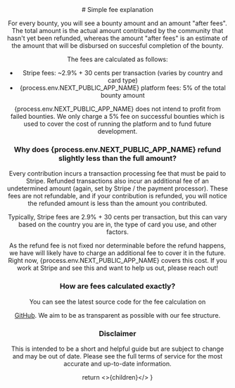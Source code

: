 
<Header />

<div className="prose mx-auto my-16">
# Simple fee explanation

For every bounty, you will see a bounty amount and an amount "after fees". The total
amount is the actual amount contributed by the community that hasn't yet been refunded,
whereas the amount "after fees" is an estimate of the amount that will be disbursed on
succesful completion of the bounty.

The fees are calculated as follows:

- Stripe fees: ~2.9% + 30 cents per transaction (varies by country and card type)
- {process.env.NEXT_PUBLIC_APP_NAME} platform fees: 5% of the total bounty amount

{process.env.NEXT_PUBLIC_APP_NAME} does not intend to profit from failed bounties. We only charge a 5% fee on
successful bounties which is used to cover the cost of running the platform and to fund
future development.

### Why does {process.env.NEXT_PUBLIC_APP_NAME} refund slightly less than the full amount?

Every contribution incurs a transaction processing fee that must be paid to
Stripe. Refunded transactions also incur an additional fee of an undetermined amount
(again, set by Stripe / the payment processor). These fees are not refundable, and if
your contribution is refunded, you will notice the refunded amount is less than the
amount you contributed.

Typically, Stripe fees are 2.9% + 30 cents per transaction, but this can vary based on
the country you are in, the type of card you use, and other factors.

As the refund fee is not fixed nor determinable before the refund happens, we have will likely
have to charge an additional fee to cover it in the future. Right now, {process.env.NEXT_PUBLIC_APP_NAME} covers
this cost. If you work at Stripe and see this and want to help us out, please reach out!

### How are fees calculated exactly?

You can see the latest source code for the fee calculation on

<a href="https://github.com/jckw/until.dev">GitHub</a>. We aim to be as
transparent as possible with our fee structure.

### Disclaimer

This is intended to be a short and helpful guide but are subject to change and may be
out of date. Please see the full <Link href="/legal/terms">terms of service</Link> for
the most accurate and up-to-date information.

</div>

  return <>{children}</>
}
